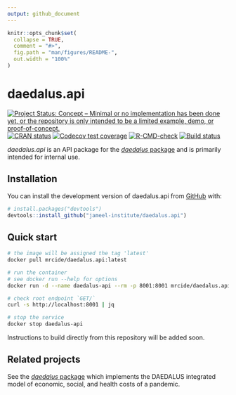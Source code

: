 ```yaml
---
output: github_document
---
```


<!-- README.md is generated from README.Rmd. Please edit that file -->

```r
knitr::opts_chunk$set(
  collapse = TRUE,
  comment = "#>",
  fig.path = "man/figures/README-",
  out.width = "100%"
)
```

# daedalus.api

<!-- badges: start -->
[![Project Status: Concept – Minimal or no implementation has been done yet, or the repository is only intended to be a limited example, demo, or proof-of-concept.](https://www.repostatus.org/badges/latest/concept.svg)](https://www.repostatus.org/#concept)
[![CRAN status](https://www.r-pkg.org/badges/version/daedalus.api)](https://CRAN.R-project.org/package=daedalus.api)
[![Codecov test coverage](https://codecov.io/gh/j-idea/daedalus.api/branch/main/graph/badge.svg)](https://app.codecov.io/gh/j-idea/daedalus.api?branch=main)
[![R-CMD-check](https://github.com/j-idea/daedalus.api/actions/workflows/R-CMD-check.yaml/badge.svg)](https://github.com/j-idea/daedalus.api/actions/workflows/R-CMD-check.yaml)
[![Build status](https://badge.buildkite.com/2fe5d34f1b4c4681b4e0e8d464f4fdaf44358fc48325b92580.svg)](https://buildkite.com/mrc-ide/daedalus-dot-api)
<!-- badges: end -->

_daedalus.api_ is an API package for the [_daedalus_ package](https://github.com/jameel-institute/daedalus) and is primarily intended for internal use.

## Installation

You can install the development version of daedalus.api from [GitHub](https://github.com/) with:

``` r
# install.packages("devtools")
devtools::install_github("jameel-institute/daedalus.api")
```

## Quick start

```sh
# the image will be assigned the tag 'latest'
docker pull mrcide/daedalus.api:latest

# run the container
# see docker run --help for options
docker run -d --name daedalus-api --rm -p 8001:8001 mrcide/daedalus.api:latest

# check root endpoint `GET/`
curl -s http://localhost:8001 | jq

# stop the service
docker stop daedalus-api
```

Instructions to build directly from this repository will be added soon.

## Related projects

See the [_daedalus_ package](https://github.com/jameel-institute/daedalus) which implements the DAEDALUS integrated model of economic, social, and health costs of a pandemic.
